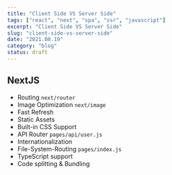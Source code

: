 ```yaml
---
title: "Client Side VS Server Side"
tags: ["react", "next", "spa", "ssr", "javascript"]
excerpt: "Client Side VS Server Side"
slug: "client-side-vs-server-side"
date: "2021.08.19"
category: "blog"
status: draft
---
```


## NextJS

- Routing `next/router`
- Image Optimization `next/image`
- Fast Refresh
- Static Assets
- Built-in CSS Support
- API Router `pages/api/user.js`
- Internationalization
- File-System-Routing `pages/index.js`
- TypeScript support
- Code splitting & Bundling
